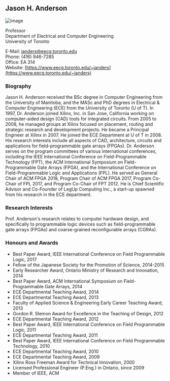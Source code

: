 ## Jason H. Anderson

![image](./images/anderson.jpg)

Professor<br/>
Department of Electrical and Computer Engineering<br/>
University of Toronto

E-Mail: [janders@eecg.toronto.edu](mailto:janders@eecg.toronto.edu)<br/>
Phone: (416) 946-7285<br/>
Office: EA 314<br/>
Website: [https://www.eecg.toronto.edu/~janders](https://www.eecg.toronto.edu/~janders)

### Biography

Jason H. Anderson received the BSc degree in Computer Engineering from the University of Manitoba, and the MASc and PhD degrees in Electrical & Computer Engineering (ECE) from the University of Toronto (U of T). In 1997, Dr. Anderson joined Xilinx, Inc. in San Jose, California working on computer-aided design (CAD) tools for integrated circuits. From 2005 to 2008, he managed groups at Xilinx focused on placement, routing and strategic research and development projects. He became a Principal Engineer at Xilinx in 2007. He joined the ECE Department at U of T in 2008. His research interests include all aspects of CAD, architecture, circuits and applications for field-programmable gate arrays (FPGAs). Dr. Anderson serves on the program committees of various international conferences, including the IEEE International Conference on Field-Programmable Technology (FPT), the ACM International Symposium on Field-Programmable Gate Arrays (FPGA), and the International Conference on Field-Programmable Logic and Applications (FPL). He served as General Chair of ACM FPGA 2018, Program Chair of ACM FPGA 2017, Program Co-Chair of FPL 2017, and Program Co-Chair of FPT 2012. He is Chief Scientific Advisor and Co-Founder of LegUp Computing Inc., a start-up spawned from his research in the ECE department.

### Research Interests

Prof. Anderson's research relates to computer hardware design, and specifically to programmable logic devices such as field-programmable gate arrays (FPGAs) and coarse-grained reconfigurable arrays (CGRAs).

### Honours and Awards

- Best Paper Award, IEEE International Conference on Field Programmable Logic, 2017
- Fellow of the Japanese Society for the Promotion of Science, 2014-2015
- Early Researcher Award, Ontario Ministry of Research and Innovation, 2014
- Best Paper Award, ACM International Symposium on Field-Programmable Gate Arrays, 2014
- ECE Departmental Teaching Award, 2014
- ECE Departmental Teaching Award, 2013
- Faculty of Applied Science & Engineering Early Career Teaching Award, 2013
- Gordon R. Slemon Award for Excellence in the Teaching of Design, 2012
- ECE Departmental Teaching Award, 2012
- Best Paper Award, IEEE International Conference on Field Programmable Logic, 2011
- ECE Departmental Teaching Award, 2011
- Best Paper Award, IEEE International Conference on Field Programmable Technology, 2010
- ECE Departmental Teaching Award, 2010
- ECE Departmental Teaching Award, 2009
- Xilinx Ross Freeman Award for Technical Innovation, 2000
- Licensed Professional Engineer (P.Eng.) in Ontario, since 2009
- Member of IEEE, ACM
